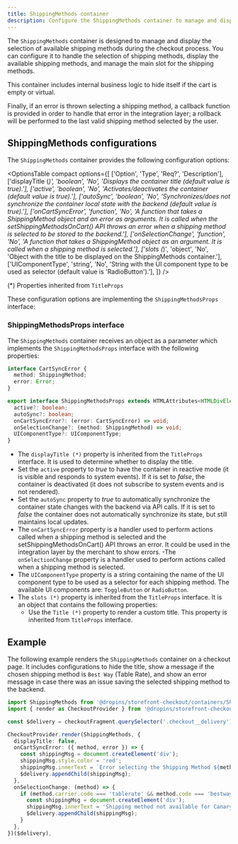 ```yaml
---
title: ShippingMethods container
description: Configure the ShippingMethods container to manage and display available shipping methods during checkout.
---
```



The `ShippingMethods` container is designed to manage and display the selection of available shipping methods during the checkout process. You can configure it to handle the selection of shipping methods, display the available shipping methods, and manage the main slot for the shipping methods.

This container includes internal business logic to hide itself if the cart is empty or virtual.

Finally, if an error is thrown selecting a shipping method, a callback function is provided in order to handle that error in the integration layer; a rollback will be performed to the last valid shipping method selected by the user.

## ShippingMethods configurations

The `ShippingMethods` container provides the following configuration options:

<OptionsTable
  compact
  options={[
    ['Option', 'Type', 'Req?', 'Description'],
    ['displayTitle (*)', 'boolean', 'No', 'Displays the container title (default value is true).'],
    ['active', 'boolean', 'No', 'Activates/deactivates the container (default value is true).'],
    ['autoSync', 'boolean', 'No', 'Synchronizes/does not synchronize the container local state with the backend (default value is true).'],
    ['onCartSyncError', 'function', 'No', 'A function that takes a ShippingMethod object and an error as arguments. It is called when the setShippingMethodsOnCart() API throws an error when a shipping method is selected to be stored to the backend.'],
    ['onSelectionChange', 'function', 'No', 'A function that takes a ShippingMethod object as an argument. It is called when a shipping method is selected.'],
    ['slots (*)', 'object', 'No', 'Object with the title to be displayed on the ShippingMethods container.'],
    ['UIComponentType', 'string', 'No', 'String with the UI component type to be used as selector (default value is \'RadioButton\').'],
  ]}
/>

(*) Properties inherited from `TitleProps`

These configuration options are implementing the `ShippingMethodsProps` interface:

### ShippingMethodsProps interface

The `ShippingMethods` container receives an object as a parameter which implements the `ShippingMethodsProps` interface with the following properties:

```ts
interface CartSyncError {
  method: ShippingMethod;
  error: Error;
}

export interface ShippingMethodsProps extends HTMLAttributes<HTMLDivElement>, TitleProps {
  active?: boolean;
  autoSync?: boolean;
  onCartSyncError?: (error: CartSyncError) => void;
  onSelectionChange?: (method: ShippingMethod) => void;
  UIComponentType?: UIComponentType;
}
```

- The `displayTitle (*)` property is inherited from the `TitleProps` interface. It is used to determine whether to display the title.
- Set the `active` property to _true_ to have the container in reactive mode (it is visible and responds to system events). If it is set to _false_, the container is deactivated (it does not subscribe to system events and is not rendered).
- Set the `autoSync` property to _true_ to automatically synchronize the container state changes with the backend via API calls. If it is set to _false_ the container does not automatically synchronize its state, but still maintains local updates.
- The `onCartSyncError` property is a handler used to perform actions called when a shipping method is selected and the setShippingMethodsOnCart() API throws an error. It could be used in the integration layer by the merchant to show errors.
-The `onSelectionChange` property is a handler used to perform actions called when a shipping method is selected.
- The `UIComponentType` property is a string containing the name of the UI component type to be used as a selector for each shipping method. The available UI components are: `ToggleButton` or `RadioButton`.
- The `slots (*)` property is inherited from the `TitleProps` interface. It is an object that contains the following properties:
  - Use the `Title (*)` property to render a custom title. This property is inherited from `TitleProps` interface.

## Example

The following example renders the `ShippingMethods` container on a checkout page. It includes configurations to hide the title, show a message if the chosen shipping method is `Best Way` (Table Rate), and show an error message in case there was an issue saving the selected shipping method to the backend.

```ts
import ShippingMethods from '@dropins/storefront-checkout/containers/ShippingMethods.js';
import { render as CheckoutProvider } from '@dropins/storefront-checkout/render.js';

const $delivery = checkoutFragment.querySelector('.checkout__delivery');

CheckoutProvider.render(ShippingMethods, {
  displayTitle: false,
  onCartSyncError: ({ method, error }) => {
    const shippingMsg = document.createElement('div');
    shippingMsg.style.color = 'red';
    shippingMsg.innerText = `Error selecting the Shipping Method ${method.code} for the carrier ${method.carrier.title}: ${error.message}`;
    $delivery.appendChild(shippingMsg);
  },
  onSelectionChange: (method) => {
    if (method.carrier.code === 'tablerate' && method.code === 'bestway') {
      const shippingMsg = document.createElement('div');
      shippingMsg.innerText = 'Shipping method not available for Canary Islands';
      $delivery.appendChild(shippingMsg);
    }
  },
})($delivery),
```
